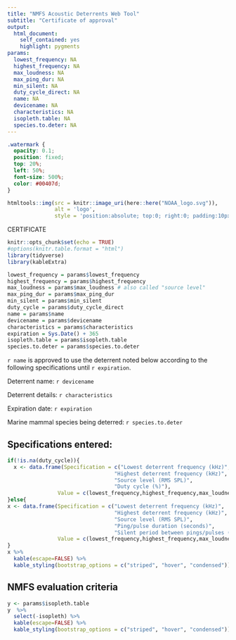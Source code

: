 ---
title: "NMFS Acoustic Deterrents Web Tool"
subtitle: "Certificate of approval"
output: 
  html_document:
    self_contained: yes
    highlight: pygments
params:
  lowest_frequency: NA
  highest_frequency: NA
  max_loudness: NA
  max_ping_dur: NA
  min_silent: NA
  duty_cycle_direct: NA
  name: NA
  devicename: NA
  characteristics: NA
  isopleth.table: NA
  species.to.deter: NA
---

```{css, echo=FALSE}
.watermark {
  opacity: 0.1;
  position: fixed;
  top: 20%;
  left: 50%;
  font-size: 500%;
  color: #00407d;
}
```


```{r, echo=FALSE}
htmltools::img(src = knitr::image_uri(here::here("NOAA_logo.svg")),
               alt = 'logo',
               style = 'position:absolute; top:0; right:0; padding:10px; width: 100px')
```


<div class="watermark" align="center">CERTIFICATE</div>

```{r setup, include=FALSE}
knitr::opts_chunk$set(echo = TRUE)
#options(knitr.table.format = "html") 
library(tidyverse)
library(kableExtra)

lowest_frequency = params$lowest_frequency
highest_frequency = params$highest_frequency
max_loudness = params$max_loudness # also called "source level"
max_ping_dur = params$max_ping_dur
min_silent = params$min_silent
duty_cycle = params$duty_cycle_direct
name = params$name
devicename = params$devicename
characteristics = params$characteristics
expiration = Sys.Date() + 365
isopleth.table = params$isopleth.table
species.to.deter = params$species.to.deter
```


`r name` is approved to use the deterrent noted below according to the following specifications until `r expiration`.



Deterrent name: `r devicename`

Deterrent details: `r characteristics`

Expiration date: `r expiration`

Marine mammal species being deterred: `r species.to.deter`


## Specifications entered:
```{r echo = FALSE}

if(!is.na(duty_cycle)){
  x <- data.frame(Specification = c("Lowest deterrent frequency (kHz)",
                                  "Highest deterrent frequency (kHz)",
                                  "Source level (RMS SPL)",
                                  "Duty cycle (%)"),
                Value = c(lowest_frequency,highest_frequency,max_loudness,duty_cycle))
}else{
x <- data.frame(Specification = c("Lowest deterrent frequency (kHz)",
                                  "Highest deterrent frequency (kHz)",
                                  "Source level (RMS SPL)",
                                  "Ping/pulse duration (seconds)",
                                  "Silent period between pings/pulses (seconds)"),
                Value = c(lowest_frequency,highest_frequency,max_loudness,max_ping_dur,min_silent))
}
x %>%
  kable(escape=FALSE) %>% 
  kable_styling(bootstrap_options = c("striped", "hover", "condensed"))
```

## NMFS evaluation criteria
```{r echo = FALSE}
y <- params$isopleth.table
y  %>%
  select(-isopleth) %>%
  kable(escape=FALSE) %>%
  kable_styling(bootstrap_options = c("striped", "hover", "condensed"))
```